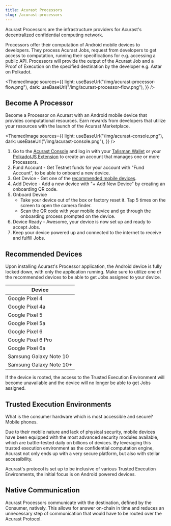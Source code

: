 ```yaml
---
title: Acurast Processors
slug: /acurast-processors
---
```



Acurast Processors are the infrastructure providers for Acurast's decentralized confidential computing network.

Processors offer their computation of Android mobile devices to developers. They process Acurast Jobs, request from developers to get access to computation, running their specifications for e.g. accessing a public API. Processors will provide the output of the Acurast Job and a Proof of Execution on the specified destination by the developer e.g. Astar on Polkadot.

<ThemedImage
  sources={{
    light: useBaseUrl("/img/acurast-processor-flow.png"),
    dark: useBaseUrl("/img/acurast-processor-flow.png"),
  }}
/>

## Become A Processor

Become a Processor on Acurast with an Android mobile device that provides computational resources. Earn rewards from developers that utilize your resources with the launch of the Acurast Marketplace.

<div class="padding-vert--md"></div>

<ThemedImage
  sources={{
    light: useBaseUrl("/img/acurast-console.png"),
    dark: useBaseUrl("/img/acurast-console.png"),
  }}
/>

1. Go to the [Acurast Console](https://console.acurast.com/) and log in with your [Talisman Wallet](https://www.talisman.xyz/wallet) or your [PolkadotJS Extension](https://polkadot.js.org/extension/) to create an account that manages one or more Processors.
1. Fund Account - Get Testnet funds for your account with "Fund Account", to be able to onboard a new device.
1. Get Device - Get one of the [recommended mobile devices](#recommended-devices).
1. Add Device - Add a new device with "+ Add New Device" by creating an onboarding QR code.
1. Onboard Device
   - Take your device out of the box or factory reset it. Tap 5 times on the screen to open the camera finder.
   - Scan the QR code with your mobile device and go through the onboarding process prompted on the device.
1. Device Ready - Awesome, your device is now set up and ready to accept Jobs.
1. Keep your device powered up and connected to the internet to receive and fulfill Jobs.

## Recommended Devices

Upon installing Acurast's Processor application, the Android device is fully locked down, with only the application running. Make sure to utilize one of the recommended devices to be able to get Jobs assigned to your device.

| Device                  |
| ----------------------- |
| Google Pixel 4          |
| Google Pixel 4a         |
| Google Pixel 5          |
| Google Pixel 5a         |
| Google Pixel 6          |
| Google Pixel 6 Pro      |
| Google Pixel 6a         |
| Samsung Galaxy Note 10  |
| Samsung Galaxy Note 10+ |

If the device is rooted, the access to the Trusted Execution Environment will become unavailable and the device will no longer be able to get Jobs assigned.

## Trusted Execution Environments

What is the consumer hardware which is most accessible and secure? Mobile phones.

Due to their mobile nature and lack of physical security, mobile devices have been equipped with the most advanced security modules available, which are battle-tested daily on billions of devices. By leveraging this trusted execution environment as the confidential computation engine, Acurast not only ends up with a very secure platform, but also with stellar accessibility.

Acurast's protocol is set up to be inclusive of various Trusted Execution Environments, the initial focus is on Android powered devices.

## Native Communication

Acurast Processors communicate with the destination, defined by the Consumer, natively. This allows for answer on-chain in time and reduces an unnecessary step of communication that would have to be routed over the Acurast Protocol.
